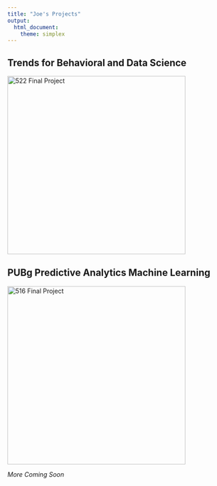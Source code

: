 ```yaml
---
title: "Joe's Projects"
output: 
  html_document:
    theme: simplex
---
```


## Trends for Behavioral and Data Science

[![522 Final Project](522cover.jpg){width=400px}](https://jpean.github.io/522-Final-Project)

## PUBg Predictive Analytics Machine Learning

[![516 Final Project](pubg.jpg){width=400px}](https://drive.google.com/file/d/1heD3FAqFJeV9rtyDCebiL69ksoksmPoc/view?usp=sharing)

*More Coming Soon*
